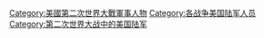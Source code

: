 [[Category:美國第二次世界大戰軍事人物|Category:美國第二次世界大戰軍事人物]]
[[Category:各战争美国陆军人员|Category:各战争美国陆军人员]]
[[Category:第二次世界大战中的美国陆军|Category:第二次世界大战中的美国陆军]]